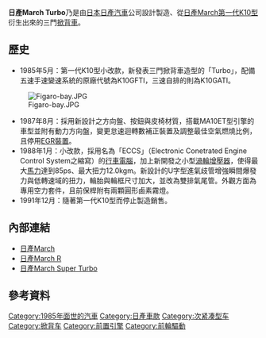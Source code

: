 {{Infobox Automobile
|name          = 日產March Turbo
|aka           = 
|image         = 
|manufacturer  = [[日產汽車|日產汽車]]
|predecessor   = 
|successor     = 
|class         = 小型車
|production    = 1985年-1991年
|layout        = [[前置前驅|FF]]
|transmission  = 五速手動排檔、三速自動排檔
|engine        = 987c.c.直列四缸SOHC MA10ET型引擎
|assembly      = 
|body_style    = 三門[[掀背車|掀背車]]
|wheelbase     = 2,300mm
|length        = 
|width         = 
|height        = 
|weight        = 710kg-740kg
|fuel_capacity = 
|related       = [[日產March#第一代：K10型（1982年-1992年）|日產March]]
|similar       =
|designer      = 
}}

'''日產March Turbo'''乃是由[[日本|日本]][[日產汽車|日產汽車]]公司設計製造、從[[日產March#第一代：K10型（1982年-1992年）|日產March第一代K10型]]衍生出來的三門[[掀背車|掀背車]]。

== 歷史 ==
* 1985年5月：第一代K10型小改款，新發表三門掀背車造型的「Turbo」，配備五速手速變速系統的原廠代號為K10GFTI，三速自排的則為K10GATI。
[[File:Figaro-bay.JPG|thumb]]
* 1987年8月：採用新設計之方向盤、按鈕與皮椅材質，搭載MA10ET型引擎的車型並附有動力方向盤，變更怠速迴轉數補正裝置及調整最佳空氣燃燒比例，且停用[[排氣再循環|EGR裝置]]。
* 1988年1月：小改款，採用名為「ECCS」（Electronic Conetrated Engine Control System之縮寫）的[[發動機控制器|行車電腦]]，加上新開發之小型[[渦輪增壓器|渦輪增壓器]]，使得最大[[馬力|馬力]]達到85ps、最大扭力12.0kgm。新設計的U字型進氣歧管增強瞬間爆發力與低轉速域的扭力，輪胎與輪框尺寸加大，並改為雙排氣尾管。外觀方面為專用空力套件，且前保桿附有兩顆圓形鹵素霧燈。
* 1991年12月：隨著第一代K10型而停止製造銷售。

== 內部連結 ==
* [[日產March|日產March]]
* [[日產March_R|日產March R]]
* [[日產March_Super_Turbo|日產March Super Turbo]]

== 參考資料 ==
{{Reflist}}

[[Category:1985年面世的汽車|Category:1985年面世的汽車]]
[[Category:日產車款|Category:日產車款]]
[[Category:次紧凑型车|Category:次紧凑型车]]
[[Category:掀背车|Category:掀背车]]
[[Category:前置引擎|Category:前置引擎]]
[[Category:前輪驅動|Category:前輪驅動]]